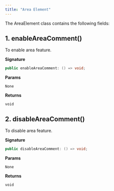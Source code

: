 ```yaml
---
title: "Area Element"
---
```


The AreaElement class contains the following fields:

## 1. enableAreaComment()

To enable area feature.

**Signature**

```java
public enableAreaComment: () => void;
```

**Params**

`None`

**Returns**

`void`

## 2. disableAreaComment()

To disable area feature.

**Signature**

```java
public disableAreaComment: () => void;
```

**Params**

`None`

**Returns**

`void`
